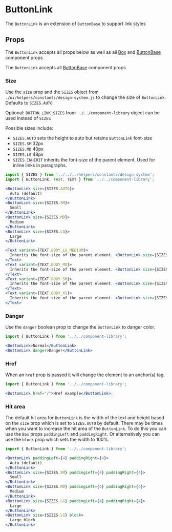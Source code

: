

# ButtonLink

The `ButtonLink` is an extension of `ButtonBase` to support link styles

<Canvas>
  <Story id="components-componentlibrary-buttonlink--default-story" />
</Canvas>

## Props

The `ButtonLink` accepts all props below as well as all [Box](/docs/components-ui-box--default-story#props) and [ButtonBase](/docs/components-componentlibrary-buttonbase--default-story#props) component props

<ArgsTable of={ButtonLink} />

The `ButtonLink` accepts all [ButtonBase](/docs/components-componentlibrary-buttonbase--default-story#props) component props

<ArgsTable of={ButtonBase} />

### Size

Use the `size` prop and the `SIZES` object from `./ui/helpers/constants/design-system.js` to change the size of `ButtonLink`. Defaults to `SIZES.AUTO`.

Optional: `BUTTON_LINK_SIZES` from `../../component-library` object can be used instead of `SIZES`

Possible sizes include:

- `SIZES.AUTO` sets the height to auto but retains `ButtonLink` font-size
- `SIZES.SM` 32px
- `SIZES.MD` 40px
- `SIZES.LG` 48px
- `SIZES.INHERIT` inherits the font-size of the parent element. Used for inline links in paragraphs.

<Canvas>
  <Story id="components-componentlibrary-buttonlink--size" />
</Canvas>

```jsx
import { SIZES } from '../../../helpers/constants/design-system';
import { ButtonLink, Text, TEXT } from '../../component-library';

<ButtonLink size={SIZES.AUTO}>
  Auto (default)
</ButtonLink>
<ButtonLink size={SIZES.SM}>
  Small
</ButtonLink>
<ButtonLink size={SIZES.MD}>
  Medium
</ButtonLink>
<ButtonLink size={SIZES.LG}>
  Large
</ButtonLink>

<Text variant={TEXT.BODY_LG_MEDIUM}>
  Inherits the font-size of the parent element. <ButtonLink size={SIZES.INHERIT}>Learn more</ButtonLink>
</Text>
<Text variant={TEXT.BODY_MD}>
  Inherits the font-size of the parent element. <ButtonLink size={SIZES.INHERIT}>Learn more</ButtonLink>
</Text>
<Text variant={TEXT.BODY_SM}>
  Inherits the font-size of the parent element. <ButtonLink size={SIZES.INHERIT}>Learn more</ButtonLink>
</Text>
<Text variant={TEXT.BODY_XS}>
  Inherits the font-size of the parent element. <ButtonLink size={SIZES.INHERIT}>Learn more</ButtonLink>
</Text>
```

### Danger

Use the `danger` boolean prop to change the `ButtonLink` to danger color.

<Canvas>
  <Story id="components-componentlibrary-buttonlink--danger" />
</Canvas>

```jsx
import { ButtonLink } from '../../component-library';

<ButtonLink>Normal</ButtonLink>
<ButtonLink danger>Danger</ButtonLink>
```

### Href

When an `href` prop is passed it will change the element to an anchor(`a`) tag.

<Canvas>
  <Story id="components-componentlibrary-buttonlink--href" />
</Canvas>

```jsx
import { ButtonLink } from '../../component-library';

<ButtonLink href="/">Href example</ButtonLink>;
```

### Hit area

The default hit area for `ButtonLink` is the width of the text and height based on the `size` prop which is set to `SIZES.AUTO` by default. There may be times when you want to increase the hit area of the `ButtonLink`. To do this you can use the `Box` props `paddingLeft` and `paddingRight`. Or alternatively you can use the `block` prop which sets the width to 100%.

<Canvas>
  <Story id="components-componentlibrary-buttonlink--hit-area" />
</Canvas>

```jsx
import { ButtonLink } from '../../component-library';

<ButtonLink paddingLeft={4} paddingRight={4}>
  Auto (default)
</ButtonLink>
<ButtonLink size={SIZES.SM} paddingLeft={4} paddingRight={4}>
  Small
</ButtonLink>
<ButtonLink size={SIZES.MD} paddingLeft={4} paddingRight={4}>
  Medium
</ButtonLink>
<ButtonLink size={SIZES.LG} paddingLeft={4} paddingRight={4}>
  Large
</ButtonLink>
<ButtonLink size={SIZES.LG} block>
  Large block
</ButtonLink>
```
